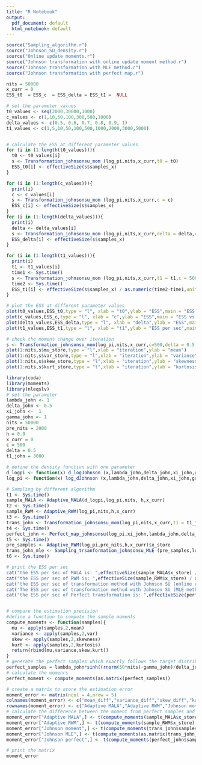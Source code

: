 ```yaml
---
title: "R Notebook"
output:
  pdf_document: default
  html_notebook: default
---
```



```r
source("Sampling_algorithm.r")
source("Johnson_SU_density.r")
source("Online update moments.r")
source("Johnson transformation with online update moment method.r")
source("Johnson transformation with MLE method.r")
source("Johnson transformation with perfect map.r")
```


```r
nits = 50000
x_curr = 0
ESS_t0  = ESS_c  = ESS_delta = ESS_t1 =  NULL

# set the parameter values
t0_values <- seq(2000,30000,3000)
c_values <- c(1,10,50,100,300,500,1000)
delta_values <- c(0.5, 0.6, 0.7, 0.8, 0.9, 1)
t1_values <- c(1,5,10,50,100,500,1000,2000,3000,5000)


# calculate the ESS at different parameter values
for (i in (1:length(t0_values))){
  t0 <- t0_values[i]
  s <- Transformation_johnsonsu_mom (log_pi,nits,x_curr,t0 = t0)
  ESS_t0[i] <- effectiveSize(s$samples_x)
}

for (i in (1:length(c_values))){
  print(i)
  c <- c_values[i]
  s <- Transformation_johnsonsu_mom (log_pi,nits,x_curr,c = c)
  ESS_c[i] <- effectiveSize(s$samples_x)
}
for (i in (1:length(delta_values))){
  print(i)
  delta <- delta_values[i]
  s <- Transformation_johnsonsu_mom (log_pi,nits,x_curr,delta = delta,c=500)
  ESS_delta[i] <- effectiveSize(s$samples_x)
}

for (i in (1:length(t1_values))){
  print(i)
  t1 <- t1_values[i]
  time1 <- Sys.time()
  s <- Transformation_johnsonsu_mom (log_pi,nits,x_curr,t1 = t1,c = 500, delta = 0.5)
  time2 <- Sys.time()
  ESS_t1[i] <- effectiveSize(s$samples_x) / as.numeric(time2-time1,units = "secs")
}

# plot the ESS at different parameter values
plot(t0_values,ESS_t0,type = "l", xlab = "t0",ylab = "ESS",main = "ESS vs t0")
plot(c_values,ESS_c,type = "l", xlab = "c",ylab = "ESS",main = "ESS vs c")
plot(delta_values,ESS_delta,type = "l", xlab = "delta",ylab = "ESS",main = "ESS vs delta")
plot(t1_values,ESS_t1,type = "l", xlab = "t1",ylab = "ESS per sec",main = "ESS per sec vs t1")

# check the moment change over iteration
s <- Transformation_johnsonsu_mom(log_pi,nits,x_curr,c=500,delta = 0.5,t1 = 3000)
plot(1:nits,s$mu_store,type = "l",xlab = "iteration",ylab = "mean")
plot(1:nits,s$var_store,type = "l",xlab = "iteration",ylab = "variance")
plot(1:nits,s$skew_store,type = "l",xlab = "iteration",ylab = "skewness")
plot(1:nits,s$kurt_store,type = "l",xlab = "iteration",ylab = "kurtosis")


```


```r
library(coda)
library(moments)
library(nleqslv)
# set the parameter
lambda_john <- 1
delta_john <- 0.5
xi_john <-  1
gamma_john <- 1
nits = 50000
pre_nits = 2000
h = 0.9
x_curr = 0
c = 500
delta = 0.5
t1_john = 3000

# define the density function with one parameter
d_logpi <- function(x) d_logJohnson (x,lambda_john,delta_john,xi_john,gamma_john)
log_pi <- function(x) log_dJohnson (x,lambda_john,delta_john,xi_john,gamma_john)

# Sampling by different algorithm
t1 <- Sys.time()
sample_MALA <- Adaptive_MALA(d_logpi,log_pi,nits, h,x_curr)
t2 <- Sys.time()
sample_RWM <- Adaptive_RWM(log_pi,nits,h,x_curr)
t3 <- Sys.time()
trans_john <- Transformation_johnsonsu_mom(log_pi,nits,x_curr,t1 = t1_john,delta = delta,c = c)
t4 <- Sys.time()
perfect_john <- Perfect_map_johnsonsu(log_pi,xi_john,lambda_john,delta_john,gamma_john)
t5 <- Sys.time()
pre_samples <- Adaptive_RWM(log_pi,pre_nits,h,x_curr)$x_store
trans_john_mle <- Sampling_trsanformation_johnsonsu_MLE (pre_samples,log_pi,nits,method = "MLE",x_curr = x_curr)
t6 <- Sys.time()

# print the ESS per sec
cat("the ESS per sec of MALA is: ",effectiveSize(sample_MALA$x_store) / as.numeric(t2- t1,units = "secs"),"\n")
cat("the ESS per sec of RWM is: ",effectiveSize(sample_RWM$x_store) / as.numeric(t3 - t2,units = "secs"),"\n")
cat("the ESS per sec of transformation method with Johnson SU (online update moment method) is: ",effectiveSize(trans_john$samples_x) / as.numeric(t4 - t3,units = "secs"),"\n")
cat('The ESS per sec of transformation method with Johnson SU (MLE method) is: ', effectiveSize(trans_john_mle$samples_x) / as.numeric(t6 - t5,units = "secs"),"\n")
cat("the ESS per sec of Perfect transformation is: ",effectiveSize(perfect_john$samples_x)/ as.numeric(t5 - t4,units = "secs"),"\n")


# compare the estimation precision
#define a function to compute the sample moments
compute_moments <- function(samples){
  mu <- apply(samples,2,mean)
  variance <- apply(samples,2,var)
  skew <- apply(samples,2,skewness)
  kurt <- apply(samples,2,kurtosis)
  return(rbind(mu,variance,skew,kurt))
}
# generate the perfect samples which exactly follows the target distribution
perfect_samples = lambda_john*sinh((rnorm(50*nits)-gamma_john)/delta_john)+xi_john
# calculate the momenrs
perfect_moment <- compute_moments(as.matrix(perfect_samples))

# create a matrix to store the estimation error
moment_error <- matrix(ncol = 4,nrow = 5)
colnames(moment_error) <- c("mean_diff","variance_diff","skew_diff","kurtosis_diff")
rownames(moment_error) <- c("Adaptive MALA","Adaptive RWM","Johnson moment","Johnson MLE","Johnson perfect")
# calculate the difference between the moment from perfect samples and samples got by different sampling algorithm
moment_error["Adaptive MALA",] <- t(compute_moments(sample_MALA$x_store) - perfect_moment)
moment_error["Adaptive RWM",] <- t(compute_moments(sample_RWM$x_store) - perfect_moment)
moment_error["Johnson moment",] <- t(compute_moments(trans_john$samples_x) - perfect_moment)
moment_error["Johnson MLE",] <- t(compute_moments(as.matrix(trans_john_mle$samples_x)) - perfect_moment)
moment_error["Johnson perfect",] <- t(compute_moments(perfect_john$samples_x) - perfect_moment)

# print the matrix
moment_error
```

